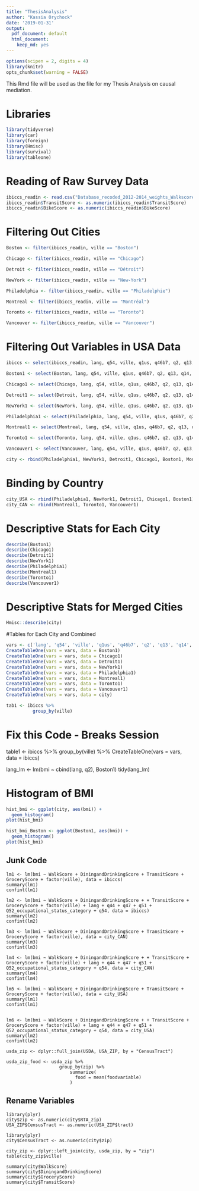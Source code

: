 ```yaml
---
title: "ThesisAnalysis"
author: "Kassia Orychock"
date: '2019-01-31'
output:
  pdf_document: default
  html_document:
    keep_md: yes
---
```


```r
options(scipen = 2, digits = 4)
library(knitr)
opts_chunk$set(warning = FALSE)
```

This Rmd file will be used as the file for my Thesis Analysis on causal mediation.

# Libraries
```r
library(tidyverse)
library(car)
library(foreign)
library(Hmisc)
library(survival)
library(tableone)
```

# Reading of Raw Survey Data
```r
ibiccs_readin <- read.csv("Database_recoded_2012-2014_weights_Walkscore_RTA.csv")
ibiccs_readin$TransitScore <- as.numeric(ibiccs_readin$TransitScore)
ibiccs_readin$BikeScore <- as.numeric(ibiccs_readin$BikeScore)
```

# Filtering Out Cities
```r
Boston <- filter(ibiccs_readin, ville == "Boston")

Chicago <- filter(ibiccs_readin, ville == "Chicago")

Detroit <- filter(ibiccs_readin, ville == "Détroit")

NewYork <- filter(ibiccs_readin, ville == "New-York")

Philadelphia <- filter(ibiccs_readin, ville == "Philadelphie")

Montreal <- filter(ibiccs_readin, ville == "Montréal")

Toronto <- filter(ibiccs_readin, ville == "Toronto")

Vancouver <- filter(ibiccs_readin, ville == "Vancouver")
```

# Filtering Out Variables in USA Data
```r
ibiccs <- select(ibiccs_readin, lang, q54, ville, q1us, q46b7, q2, q13, q14, q15, q16, q17, q18, q19, q20, q21, q22b, q22c, q22d, q22e, q22f_m1, q23, q24, q25, q26, q27, q28, q40, q41, q42, q44, q45, q46b, q47, q48, q49, q50, q51, Q52_occupational_status_category, q53, bmi, bmi_category, WalkScore, WalkScoreLabel, TransitScore, TransitScoreLabel, BikeScore, BikeScoreLabel, DiningandDrinkingScore, GroceryScore)

Boston1 <- select(Boston, lang, q54, ville, q1us, q46b7, q2, q13, q14, q15, q16, q17, q18, q19, q20, q21, q22b, q22c, q22d, q22e, q22f_m1, q23, q24, q25, q26, q27, q28, q40, q41, q42, q44, q45, q46b, q47, q48, q49, q50, q51, Q52_occupational_status_category, q53, bmi, bmi_category, WalkScore, WalkScoreLabel, TransitScore, TransitScoreLabel, BikeScore, BikeScoreLabel, DiningandDrinkingScore, GroceryScore)

Chicago1 <- select(Chicago, lang, q54, ville, q1us, q46b7, q2, q13, q14, q15, q16, q17, q18, q19, q20, q21, q22b, q22c, q22d, q22e, q22f_m1, q23, q24, q25, q26, q27, q28, q40, q41, q42, q44, q45, q46b, q47, q48, q49, q50, q51, Q52_occupational_status_category, q53, bmi, bmi_category, WalkScore, WalkScoreLabel, TransitScore, TransitScoreLabel, BikeScore, BikeScoreLabel, DiningandDrinkingScore, GroceryScore)

Detroit1 <- select(Detroit, lang, q54, ville, q1us, q46b7, q2, q13, q14, q15, q16, q17, q18, q19, q20, q21, q22b, q22c, q22d, q22e, q22f_m1, q23, q24, q25, q26, q27, q28, q40, q41, q42, q44, q45, q46b, q47, q48, q49, q50, q51, Q52_occupational_status_category, q53, bmi, bmi_category, WalkScore, WalkScoreLabel, TransitScore, TransitScoreLabel, BikeScore, BikeScoreLabel, DiningandDrinkingScore, GroceryScore)

NewYork1 <- select(NewYork, lang, q54, ville, q1us, q46b7, q2, q13, q14, q15, q16, q17, q18, q19, q20, q21, q22b, q22c, q22d, q22e, q22f_m1, q23, q24, q25, q26, q27, q28, q40, q41, q42, q44, q45, q46b, q47, q48, q49, q50, q51, Q52_occupational_status_category, q53, bmi, bmi_category, WalkScore, WalkScoreLabel, TransitScore, TransitScoreLabel, BikeScore, BikeScoreLabel, DiningandDrinkingScore, GroceryScore)

Philadelphia1 <- select(Philadelphia, lang, q54, ville, q1us, q46b7, q2, q13, q14, q15, q16, q17, q18, q19, q20, q21, q22b, q22c, q22d, q22e, q22f_m1, q23, q24, q25, q26, q27, q28, q40, q41, q42, q44, q45, q46b, q47, q48, q49, q50, q51, Q52_occupational_status_category, q53, bmi, bmi_category, WalkScore, WalkScoreLabel, TransitScore, TransitScoreLabel, BikeScore, BikeScoreLabel, DiningandDrinkingScore, GroceryScore)

Montreal1 <- select(Montreal, lang, q54, ville, q1us, q46b7, q2, q13, q14, q15, q16, q17, q18, q19, q20, q21, q22b, q22c, q22d, q22e, q22f_m1, q23, q24, q25, q26, q27, q28, q40, q41, q42, q44, q45, q46b, q47, q48, q49, q50, q51, Q52_occupational_status_category, q53, bmi, bmi_category, WalkScore, WalkScoreLabel, TransitScore, TransitScoreLabel, BikeScore, BikeScoreLabel, DiningandDrinkingScore, GroceryScore)

Toronto1 <- select(Toronto, lang, q54, ville, q1us, q46b7, q2, q13, q14, q15, q16, q17, q18, q19, q20, q21, q22b, q22c, q22d, q22e, q22f_m1, q23, q24, q25, q26, q27, q28, q40, q41, q42, q44, q45, q46b, q47, q48, q49, q50, q51, Q52_occupational_status_category, q53, bmi, bmi_category, WalkScore, WalkScoreLabel, TransitScore, TransitScoreLabel, BikeScore, BikeScoreLabel, DiningandDrinkingScore, GroceryScore)

Vancouver1 <- select(Vancouver, lang, q54, ville, q1us, q46b7, q2, q13, q14, q15, q16, q17, q18, q19, q20, q21, q22b, q22c, q22d, q22e, q22f_m1, q23, q24, q25, q26, q27, q28, q40, q41, q42, q44, q45, q46b, q47, q48, q49, q50, q51, Q52_occupational_status_category, q53, bmi, bmi_category, WalkScore, WalkScoreLabel, TransitScore, TransitScoreLabel, BikeScore, BikeScoreLabel, DiningandDrinkingScore, GroceryScore)

city <- rbind(Philadelphia1, NewYork1, Detroit1, Chicago1, Boston1, Montreal1, Toronto1, Vancouver1)
```

# Binding by Country
```r
city_USA <- rbind(Philadelphia1, NewYork1, Detroit1, Chicago1, Boston1)
city_CAN <- rbind(Montreal1, Toronto1, Vancouver1)
```


# Descriptive Stats for Each City
```r
describe(Boston1)
describe(Chicago1)
describe(Detroit1)
describe(NewYork1)
describe(Philadelphia1)
describe(Montreal1)
describe(Toronto1)
describe(Vancouver1)
```


# Descriptive Stats for Merged Cities
```r
Hmisc::describe(city)
```


#Tables for Each City and Combined
```r
vars <- c('lang', 'q54', 'ville', 'q1us', 'q46b7', 'q2', 'q13', 'q14', 'q15', 'q16', 'q17', 'q18', 'q19', 'q20', 'q21', 'q22b', 'q22c', 'q22d', 'q22e', 'q22f_m1', 'q23', 'q24', 'q25', 'q26', 'q27', 'q28', 'q40', 'q41', 'q42', 'q44', 'q45', 'q46b', 'q47', 'q48', 'q49', 'q50', 'q51', 'Q52_occupational_status_category', 'q53', 'bmi', 'bmi_category', 'WalkScore', 'WalkScoreLabel', 'TransitScore', 'TransitScoreLabel', 'BikeScore', 'BikeScoreLabel', 'DiningandDrinkingScore', 'GroceryScore')
CreateTableOne(vars = vars, data = Boston1)
CreateTableOne(vars = vars, data = Chicago1)
CreateTableOne(vars = vars, data = Detroit1)
CreateTableOne(vars = vars, data = NewYork1)
CreateTableOne(vars = vars, data = Philadelphia1)
CreateTableOne(vars = vars, data = Montreal1)
CreateTableOne(vars = vars, data = Toronto1)
CreateTableOne(vars = vars, data = Vancouver1)
CreateTableOne(vars = vars, data = city)

tab1 <- ibiccs %>%
          group_by(ville)
```

# Fix this Code - Breaks Session
table1 <- ibiccs %>%
            group_by(ville) %>%
              CreateTableOne(vars = vars, data = ibiccs)


lang_lm <- lm(bmi ~ cbind(lang, q2), Boston1)
tidy(lang_lm)

# Histogram of BMI
```r
hist_bmi <- ggplot(city, aes(bmi)) + 
  geom_histogram()
plot(hist_bmi)

hist_bmi_Boston <- ggplot(Boston1, aes(bmi)) + 
  geom_histogram()
plot(hist_bmi)
```


## Junk Code
```
lm1 <- lm(bmi ~ WalkScore + DiningandDrinkingScore + TransitScore + GroceryScore + factor(ville), data = ibiccs)
summary(lm1)
confint(lm1)

lm2 <- lm(bmi ~ WalkScore + DiningandDrinkingScore + + TransitScore + GroceryScore + factor(ville) + lang + q44 + q47 + q51 + Q52_occupational_status_category + q54, data = ibiccs)
summary(lm2)
confint(lm2)
```


```
lm3 <- lm(bmi ~ WalkScore + DiningandDrinkingScore + TransitScore + GroceryScore + factor(ville), data = city_CAN)
summary(lm3)
confint(lm3)

lm4 <- lm(bmi ~ WalkScore + DiningandDrinkingScore + + TransitScore + GroceryScore + factor(ville) + lang + q44 + q47 + q51 + Q52_occupational_status_category + q54, data = city_CAN)
summary(lm4)
confint(lm4)

lm5 <- lm(bmi ~ WalkScore + DiningandDrinkingScore + TransitScore + GroceryScore + factor(ville), data = city_USA)
summary(lm1)
confint(lm1)


lm6 <- lm(bmi ~ WalkScore + DiningandDrinkingScore + + TransitScore + GroceryScore + factor(ville) + lang + q44 + q47 + q51 + Q52_occupational_status_category + q54, data = city_USA)
summary(lm2)
confint(lm2)
```

```
usda_zip <- dplyr::full_join(USDA, USA_ZIP, by = "CensusTract")

usda_zip_food <- usda_zip %>%
                    group_by(zip) %>%
                        summarize(
                          food = mean(foodvariable)
                        )
```

## Rename Variables
```
library(plyr)
city$zip <- as.numeric(city$RTA_zip)
USA_ZIP$CensusTract <- as.numeric(USA_ZIP$tract)
```

```
library(plyr)
city$CensusTract <- as.numeric(city$zip)
```


```
city_zip <- dplyr::left_join(city, usda_zip, by = "zip")
table(city_zip$ville)

summary(city$WalkScore)
summary(city$DiningandDrinkingScore)
summary(city$GroceryScore)
summary(city$TransitScore)
```

